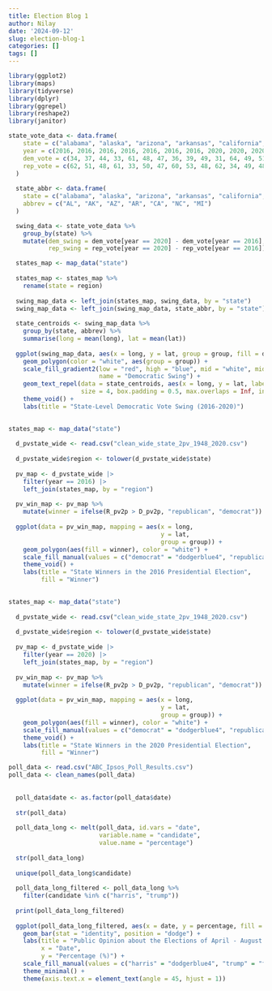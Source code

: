 ```yaml
---
title: Election Blog 1
author: Nilay
date: '2024-09-12'
slug: election-blog-1
categories: []
tags: []
---
```


```r
library(ggplot2)
library(maps)
library(tidyverse)
library(dplyr)
library(ggrepel)
library(reshape2)
library(janitor)


```





```r


state_vote_data <- data.frame(
    state = c("alabama", "alaska", "arizona", "arkansas", "california", "north carolina", "michigan"),
    year = c(2016, 2016, 2016, 2016, 2016, 2016, 2016, 2020, 2020, 2020, 2020, 2020, 2020, 2020),
    dem_vote = c(34, 37, 44, 33, 61, 48, 47, 36, 39, 49, 31, 64, 49, 51),
    rep_vote = c(62, 51, 48, 61, 33, 50, 47, 60, 53, 48, 62, 34, 49, 48)
  )
  
  state_abbr <- data.frame(
    state = c("alabama", "alaska", "arizona", "arkansas", "california", "north carolina", "michigan"),
    abbrev = c("AL", "AK", "AZ", "AR", "CA", "NC", "MI")
  )

  swing_data <- state_vote_data %>%
    group_by(state) %>%
    mutate(dem_swing = dem_vote[year == 2020] - dem_vote[year == 2016],
           rep_swing = rep_vote[year == 2020] - rep_vote[year == 2016])

  states_map <- map_data("state")
  
  states_map <- states_map %>%
    rename(state = region)
  
  swing_map_data <- left_join(states_map, swing_data, by = "state")
  swing_map_data <- left_join(swing_map_data, state_abbr, by = "state")
  
  state_centroids <- swing_map_data %>%
    group_by(state, abbrev) %>%
    summarise(long = mean(long), lat = mean(lat))
  
  ggplot(swing_map_data, aes(x = long, y = lat, group = group, fill = dem_swing)) +
    geom_polygon(color = "white", aes(group = group)) + 
    scale_fill_gradient2(low = "red", high = "blue", mid = "white", midpoint = 0,
                         name = "Democratic Swing") +
    geom_text_repel(data = state_centroids, aes(x = long, y = lat, label = abbrev),
                    size = 4, box.padding = 0.5, max.overlaps = Inf, inherit.aes = FALSE) + 
    theme_void() +
    labs(title = "State-Level Democratic Vote Swing (2016-2020)")
  

```







```r
states_map <- map_data("state")
  
  d_pvstate_wide <- read.csv("clean_wide_state_2pv_1948_2020.csv")
  
  d_pvstate_wide$region <- tolower(d_pvstate_wide$state)
  
  pv_map <- d_pvstate_wide |>
    filter(year == 2016) |>
    left_join(states_map, by = "region")
  
  pv_win_map <- pv_map %>%
    mutate(winner = ifelse(R_pv2p > D_pv2p, "republican", "democrat"))
  
  ggplot(data = pv_win_map, mapping = aes(x = long,
                                          y = lat,
                                          group = group)) +
    geom_polygon(aes(fill = winner), color = "white") +
    scale_fill_manual(values = c("democrat" = "dodgerblue4", "republican" = "firebrick")) +
    theme_void() +
    labs(title = "State Winners in the 2016 Presidential Election",
         fill = "Winner")
  


```






```r
states_map <- map_data("state")
  
  d_pvstate_wide <- read.csv("clean_wide_state_2pv_1948_2020.csv")
  
  d_pvstate_wide$region <- tolower(d_pvstate_wide$state)
  
  pv_map <- d_pvstate_wide |>
    filter(year == 2020) |>
    left_join(states_map, by = "region")
  
  pv_win_map <- pv_map %>%
    mutate(winner = ifelse(R_pv2p > D_pv2p, "republican", "democrat"))
  
  ggplot(data = pv_win_map, mapping = aes(x = long,
                                          y = lat,
                                          group = group)) +
    geom_polygon(aes(fill = winner), color = "white") +
    scale_fill_manual(values = c("democrat" = "dodgerblue4", "republican" = "firebrick")) +
    theme_void() +
    labs(title = "State Winners in the 2020 Presidential Election",
         fill = "Winner")
```



```r

poll_data <- read.csv("ABC_Ipsos_Poll_Results.csv")
poll_data <- clean_names(poll_data)
  
  
  poll_data$date <- as.factor(poll_data$date)
  
  str(poll_data)
  
  poll_data_long <- melt(poll_data, id.vars = "date", 
                         variable.name = "candidate", 
                         value.name = "percentage")
  
  str(poll_data_long)
  
  unique(poll_data_long$candidate)
  
  poll_data_long_filtered <- poll_data_long %>%
    filter(candidate %in% c("harris", "trump"))
  
  print(poll_data_long_filtered)
  
  ggplot(poll_data_long_filtered, aes(x = date, y = percentage, fill = candidate)) +
    geom_bar(stat = "identity", position = "dodge") + 
    labs(title = "Public Opinion about the Elections of April - August 2024", 
         x = "Date", 
         y = "Percentage (%)") +
    scale_fill_manual(values = c("harris" = "dodgerblue4", "trump" = "firebrick")) +
    theme_minimal() +
    theme(axis.text.x = element_text(angle = 45, hjust = 1))


```

 


